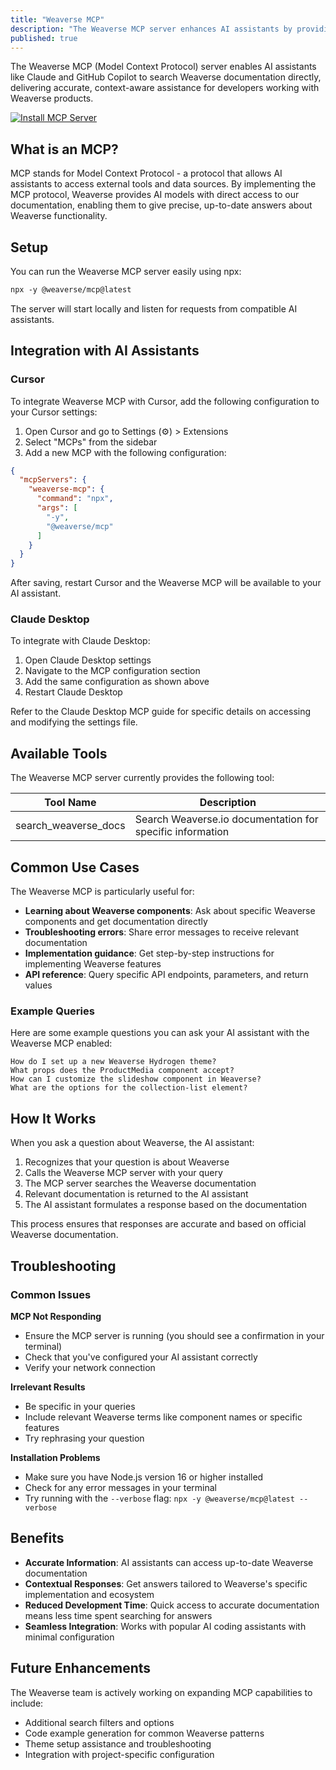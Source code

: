 ```yaml
---
title: "Weaverse MCP"
description: "The Weaverse MCP server enhances AI assistants by providing tools to search Weaverse documentation for accurate, contextual help."
published: true
---
```


The Weaverse MCP (Model Context Protocol) server enables AI assistants like Claude and GitHub Copilot to search Weaverse documentation directly, delivering accurate, context-aware assistance for developers working with Weaverse products.

[![Install MCP Server](https://cursor.com/deeplink/mcp-install-dark.svg)](https://cursor.com/install-mcp?name=weaverse-mcp&config=eyJjb21tYW5kIjoibnB4IC15IEB3ZWF2ZXJzZS9tY3AifQ%3D%3D)

## What is an MCP?

MCP stands for Model Context Protocol - a protocol that allows AI assistants to access external tools and data sources. By implementing the MCP protocol, Weaverse provides AI models with direct access to our documentation, enabling them to give precise, up-to-date answers about Weaverse functionality.

## Setup

You can run the Weaverse MCP server easily using npx:

```txt data-line-numbers=false
npx -y @weaverse/mcp@latest
```

The server will start locally and listen for requests from compatible AI assistants.

## Integration with AI Assistants

### Cursor

To integrate Weaverse MCP with Cursor, add the following configuration to your Cursor settings:

1. Open Cursor and go to Settings (⚙️) > Extensions
2. Select "MCPs" from the sidebar
3. Add a new MCP with the following configuration:

```json data-line-numbers=false
{
  "mcpServers": {
    "weaverse-mcp": {
      "command": "npx",
      "args": [
        "-y",
        "@weaverse/mcp"
      ]
    }
  }
}
```

After saving, restart Cursor and the Weaverse MCP will be available to your AI assistant.

### Claude Desktop

To integrate with Claude Desktop:

1. Open Claude Desktop settings
2. Navigate to the MCP configuration section
3. Add the same configuration as shown above
4. Restart Claude Desktop

Refer to the Claude Desktop MCP guide for specific details on accessing and modifying the settings file.

## Available Tools

The Weaverse MCP server currently provides the following tool:

| Tool Name            | Description                                               |
| -------------------- | --------------------------------------------------------- |
| search_weaverse_docs | Search Weaverse.io documentation for specific information |

## Common Use Cases

The Weaverse MCP is particularly useful for:

- **Learning about Weaverse components**: Ask about specific Weaverse components and get documentation directly
- **Troubleshooting errors**: Share error messages to receive relevant documentation
- **Implementation guidance**: Get step-by-step instructions for implementing Weaverse features
- **API reference**: Query specific API endpoints, parameters, and return values

### Example Queries

Here are some example questions you can ask your AI assistant with the Weaverse MCP enabled:

```
How do I set up a new Weaverse Hydrogen theme?
What props does the ProductMedia component accept?
How can I customize the slideshow component in Weaverse?
What are the options for the collection-list element?
```

## How It Works

When you ask a question about Weaverse, the AI assistant:

1. Recognizes that your question is about Weaverse
2. Calls the Weaverse MCP server with your query
3. The MCP server searches the Weaverse documentation
4. Relevant documentation is returned to the AI assistant
5. The AI assistant formulates a response based on the documentation

This process ensures that responses are accurate and based on official Weaverse documentation.

## Troubleshooting

### Common Issues

**MCP Not Responding**
- Ensure the MCP server is running (you should see a confirmation in your terminal)
- Check that you've configured your AI assistant correctly
- Verify your network connection

**Irrelevant Results**
- Be specific in your queries
- Include relevant Weaverse terms like component names or specific features
- Try rephrasing your question

**Installation Problems**
- Make sure you have Node.js version 16 or higher installed
- Check for any error messages in your terminal
- Try running with the `--verbose` flag: `npx -y @weaverse/mcp@latest --verbose`

## Benefits

- **Accurate Information**: AI assistants can access up-to-date Weaverse documentation
- **Contextual Responses**: Get answers tailored to Weaverse's specific implementation and ecosystem
- **Reduced Development Time**: Quick access to accurate documentation means less time spent searching for answers
- **Seamless Integration**: Works with popular AI coding assistants with minimal configuration

## Future Enhancements

The Weaverse team is actively working on expanding MCP capabilities to include:

- Additional search filters and options
- Code example generation for common Weaverse patterns
- Theme setup assistance and troubleshooting
- Integration with project-specific configuration 
